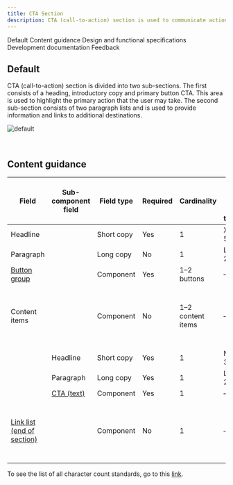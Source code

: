 ```yaml
---
title: CTA Section
description: CTA (call-to-action) section is used to communicate actions that users can take at key points in your narrative, such as at the bottom of an important section or page where the user is ready to progress to subsequent stages in the journey.
---
```



<ComponentDescription name="CTA section" type="layout" />

<AnchorLinks>

<AnchorLink>Default</AnchorLink>
<AnchorLink>Content guidance</AnchorLink>
<AnchorLink>Design and functional specifications</AnchorLink>
<AnchorLink>Development documentation</AnchorLink>
<AnchorLink>Feedback</AnchorLink>

</AnchorLinks>

## Default

CTA (call-to-action) section is divided into two sub-sections. The first consists of a heading, introductory copy and primary button CTA. This area is used to highlight the primary action that the user may take. The second sub-section consists of two paragraph lists and is used to provide information and links to additional destinations.

![default](../..//images/pattern/cta-section/cta-section.jpg)

<br />

## Content guidance

| Field                                                                                                                      | Sub-component <br/>field                                                                   | Field type | Required | Cardinality       | Max character size <br/>(English / translated) | Notes                                                          |
| -------------------------------------------------------------------------------------------------------------------------- | ------------------------------------------------------------------------------------------ | ---------- | -------- | ----------------- | ---------------------------------------------- | -------------------------------------------------------------- |
| Headline                                                                                                                   |                                                                                            | Short copy | Yes      | 1                 | XXS (40 / 55)                                  | –                                                              |
| Paragraph                                                                                                                  |                                                                                            | Long copy  | No       | 1                 | L (150 / 200)                                  | –                                                              |
| [Button group](https://www.ibm.com/standards/carbon/components/button-group)                            |                                                                                            | Component  | Yes      | 1–2 buttons       | –                                              | –                                                              |
| Content items                                                                                                              |                                                                                            | Component  | No       | 1–2 content items | –                                              | You can choose either Content items or the Link list component |
|                                                                                                                            | Headline                                                                                   | Short copy | Yes      | 1                 | Micro (20 / 32)                                | –                                                              |
|                                                                                                                            | Paragraph                                                                                  | Long copy  | Yes      | 1                 | L (150 / 200)                                  | –                                                              |
|                                                                                                                            | [CTA (text)](https://www.ibm.com/standards/carbon/components/cta/#text) | Component  | Yes      | 1                 | –                                              | –                                                              |
| [Link list (end of section)](https://www.ibm.com/standards/carbon/components/link-list/#end-of-section) |                                                                                            | Component  | No       | 1                 | –                                              | You can choose either Content items or the Link list component |

To see the list of all character count standards, go to this <a href="https://github.com/carbon-design-system/carbon-for-ibm-dotcom-website/wiki/Character-count-standards" target="_blank" rel="noreferrer">link</a>.

<ComponentFooter name="CTA section" type="layout" />
